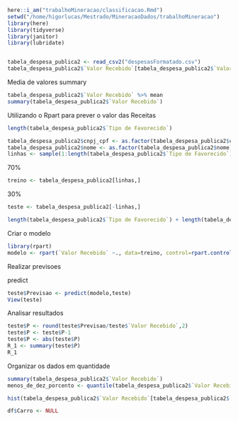 ```r
here::i_am("trabalhoMineracao/classificacao.Rmd")
setwd("/home/higorlucas/Mestrado/MineracaoDados/trabalhoMineracao")
library(here)
library(tidyverse)
library(janitor)
library(lubridate)


tabela_despesa_publica2 <- read_csv2("despesasFormatado.csv")
tabela_despesa_publica2$`Valor Recebido`[tabela_despesa_publica2$`Valor Recebido` == 0] <- 1
```

Media de valores summary
```r
tabela_despesa_publica2$`Valor Recebido` %>% mean
summary(tabela_despesa_publica2$`Valor Recebido`)
```

Utilizando o Rpart para prever o valor das Receitas

```r
length(tabela_despesa_publica2$`Tipo de Favorecido`)

tabela_despesa_publica2$cnpj_cpf <- as.factor(tabela_despesa_publica2$cnpj_cpf)
tabela_despesa_publica2$nome <- as.factor(tabela_despesa_publica2$nome)
linhas <- sample(1:length(tabela_despesa_publica2$`Tipo de Favorecido`),length(tabela_despesa_publica2$`Tipo de Favorecido`)*0.7)
```

70%
```r
treino <- tabela_despesa_publica2[linhas,]
```
30%
```r
teste <- tabela_despesa_publica2[-linhas,]

length(tabela_despesa_publica2$`Tipo de Favorecido`) + length(tabela_despesa_publica2$`Tipo de Favorecido`)
```

Criar o modelo
```r
library(rpart)
modelo <- rpart(`Valor Recebido` ~., data=treino, control=rpart.control(cp=0))
```

Realizar previsoes

predict
```r
teste$Previsao <- predict(modelo,teste)
View(teste)
```

Analisar resultados
```r
teste$P <- round(teste$Previsao/teste$`Valor Recebido`,2)
teste$P <- teste$P-1
teste$P <- abs(teste$P)
R_1 <- summary(teste$P)
R_1
```

Organizar os dados em quantidade
```r
summary(tabela_despesa_publica2$`Valor Recebido`)
menos_de_dez_porcento <- quantile(tabela_despesa_publica2$`Valor Recebido`,0.90)

hist(tabela_despesa_publica2$`Valor Recebido`[tabela_despesa_publica2$`Valor Recebido`< menos_de_dez_porcento],xlab="Valores menores que 10%",breaks=10,labels=T)

df$Carro <- NULL
```
